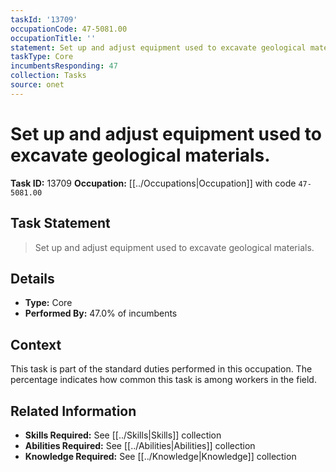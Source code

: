 ```yaml
---
taskId: '13709'
occupationCode: 47-5081.00
occupationTitle: ''
statement: Set up and adjust equipment used to excavate geological materials.
taskType: Core
incumbentsResponding: 47
collection: Tasks
source: onet
---
```

# Set up and adjust equipment used to excavate geological materials.

**Task ID:** 13709
**Occupation:** [[../Occupations|Occupation]] with code `47-5081.00`

## Task Statement

> Set up and adjust equipment used to excavate geological materials.

## Details

- **Type:** Core
- **Performed By:** 47.0% of incumbents

## Context

This task is part of the standard duties performed in this occupation. The percentage indicates how common this task is among workers in the field.

## Related Information

- **Skills Required:** See [[../Skills|Skills]] collection
- **Abilities Required:** See [[../Abilities|Abilities]] collection
- **Knowledge Required:** See [[../Knowledge|Knowledge]] collection
